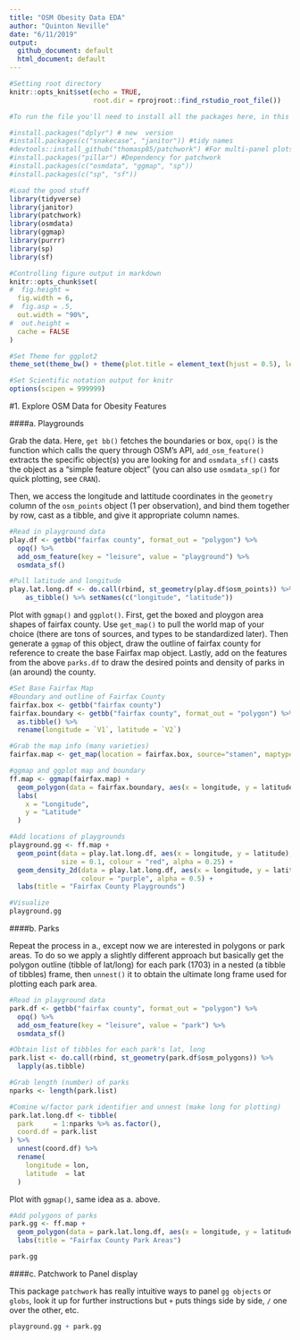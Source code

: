 ```yaml
---
title: "OSM Obesity Data EDA"
author: "Quinton Neville"
date: "6/11/2019"
output:
  github_document: default
  html_document: default
---
```


```r
#Setting root directory
knitr::opts_knit$set(echo = TRUE,
                     root.dir = rprojroot::find_rstudio_root_file())

#To run the file you'll need to install all the packages here, in this order

#install.packages("dplyr") # new  version
#install.packages(c("snakecase", "janitor")) #tidy names
#devtools::install_github("thomasp85/patchwork") #For multi-panel plots
#install.packages("pillar") #Dependency for patchwork
#install.packages(c("osmdata", "ggmap", "sp"))
#install.packages(c("sp", "sf"))

#Load the good stuff
library(tidyverse)
library(janitor)
library(patchwork)
library(osmdata)
library(ggmap)
library(purrr)
library(sp)
library(sf)

#Controlling figure output in markdown
knitr::opts_chunk$set(
#  fig.height =   
  fig.width = 6,
#  fig.asp = .5,
  out.width = "90%",
#  out.height = 
  cache = FALSE
)

#Set Theme for ggplot2
theme_set(theme_bw() + theme(plot.title = element_text(hjust = 0.5), legend.position = "bottom"))

#Set Scientific notation output for knitr
options(scipen = 999999)
```

#1. Explore OSM Data for Obesity Features

####a. Playgrounds  

Grab the data. Here, `get bb()` fetches the boundaries or box, `opq()` is the function which calls the  query through OSM's API, `add_osm_feature()` extracts the specific object(s) you are looking for and `osmdata_sf()` casts the object as a "simple feature object" (you can also use `osmdata_sp()` for quick plotting, see `CRAN`).   

Then, we access the longitude and lattitude coordinates in the `geometry` column of the `osm_points` object (1 per observation), and bind them together by row, cast as a tibble, and give it appropriate column names.  

```r
#Read in playground data
play.df <- getbb("fairfax county", format_out = "polygon") %>%
  opq() %>%
  add_osm_feature(key = "leisure", value = "playground") %>%
  osmdata_sf()

#Pull latitude and longitude
play.lat.long.df <- do.call(rbind, st_geometry(play.df$osm_points)) %>% 
    as_tibble() %>% setNames(c("longitude", "latitude"))
```

Plot with `ggmap()` and `ggplot()`. First, get the boxed and ploygon area shapes of fairfax county. Use `get_map()` to pull the world map of your choice (there are tons of sources, and types to be standardized later). Then generate a `ggmap` of this object, draw the outline of fairfax county for reference to create the base Fairfax map object. Lastly, add on the features from the above `parks.df` to draw the desired points and density of parks in (an around) the county.  


```r
#Set Base Fairfax Map
#Boundary and outline of Fairfax County
fairfax.box <- getbb("fairfax county")
fairfax.boundary <- getbb("fairfax county", format_out = "polygon") %>%
  as.tibble() %>%
  rename(longitude = `V1`, latitude = `V2`)

#Grab the map info (many varieties)
fairfax.map <- get_map(location = fairfax.box, source="stamen", maptype="watercolor", crop = TRUE)

#ggmap and ggplot map and boundary
ff.map <- ggmap(fairfax.map) +
  geom_polygon(data = fairfax.boundary, aes(x = longitude, y = latitude), colour = "black", size = 1, alpha = 0.1) +
  labs(
    x = "Longitude",
    y = "Latitude"
  )

#Add locations of playgrounds
playground.gg <- ff.map +
  geom_point(data = play.lat.long.df, aes(x = longitude, y = latitude),
             size = 0.1, colour = "red", alpha = 0.25) + 
  geom_density_2d(data = play.lat.long.df, aes(x = longitude, y = latitude),
                  colour = "purple", alpha = 0.5) +
  labs(title = "Fairfax County Playgrounds")

#Visualize
playground.gg
```




####b. Parks  

Repeat the process in a., except now we are interested in polygons or park areas. To do so we apply a slightly different approach but basically get the polygon outline (tibble of lat/long) for each park (1703) in a nested (a tibble of tibbles) frame, then `unnest()` it to obtain the ultimate long frame used for plotting each park area.  


```r
#Read in playground data
park.df <- getbb("fairfax county", format_out = "polygon") %>%
  opq() %>%
  add_osm_feature(key = "leisure", value = "park") %>%
  osmdata_sf()

#Obtain list of tibbles for each park's lat, long
park.list <- do.call(rbind, st_geometry(park.df$osm_polygons)) %>%
  lapply(as.tibble)

#Grab length (number) of parks
nparks <- length(park.list)

#Comine w/factor park identifier and unnest (make long for plotting)
park.lat.long.df <- tibble(
  park     = 1:nparks %>% as.factor(),
  coord.df = park.list
) %>%
  unnest(coord.df) %>%
  rename(
    longitude = lon,
    latitude  = lat
  )
```

Plot with `ggmap()`, same idea as a. above. 
```r
#Add polygons of parks
park.gg <- ff.map +
  geom_polygon(data = park.lat.long.df, aes(x = longitude, y = latitude, group = park), colour = "red", fill = "maroon", alpha = 0.5, size = 0.2) +
  labs(title = "Fairfax County Park Areas")

park.gg
```

####c. Patchwork to Panel display

This package `patchwork` has really intuitive ways to panel `gg objects` or `globs`, look it up for further instructions but `+` puts things side by side, `/` one over the other, etc.  

```r
playground.gg + park.gg
```